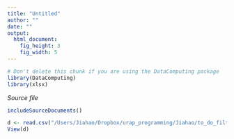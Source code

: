```yaml
---
title: "Untitled"
author: ""
date: ""
output: 
  html_document:
    fig_height: 3
    fig_width: 5
---
```

<!-- Don't edit in between this line and the one below -->
```r
# Don't delete this chunk if you are using the DataComputing package
library(DataComputing)
library(xlsx)
```
*Source file* 
```r
includeSourceDocuments()
```
<!-- Don't edit the material above this line -->


```r
d <- read.csv("/Users/Jiahao/Dropbox/urap_programming/Jiahao/to_do_filter_srp_by_reputation/output/700D_with_rank.csv")
View(d)

```

